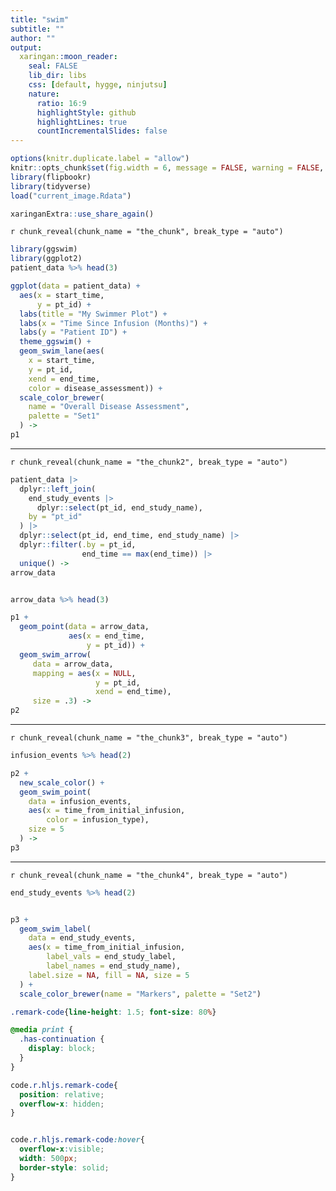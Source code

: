 ```yaml
---
title: "swim"
subtitle: ""
author: ""
output:
  xaringan::moon_reader:
    seal: FALSE
    lib_dir: libs
    css: [default, hygge, ninjutsu]
    nature:
      ratio: 16:9
      highlightStyle: github
      highlightLines: true
      countIncrementalSlides: false
---
```




```r
options(knitr.duplicate.label = "allow")
knitr::opts_chunk$set(fig.width = 6, message = FALSE, warning = FALSE, comment = "", cache = F)
library(flipbookr)
library(tidyverse)
load("current_image.Rdata")
```


```r
xaringanExtra::use_share_again()
```


`r chunk_reveal(chunk_name = "the_chunk", break_type = "auto")`



```r
library(ggswim)
library(ggplot2)
patient_data %>% head(3)

ggplot(data = patient_data) +
  aes(x = start_time, 
      y = pt_id) + 
  labs(title = "My Swimmer Plot") +
  labs(x = "Time Since Infusion (Months)") + 
  labs(y = "Patient ID") +
  theme_ggswim() +
  geom_swim_lane(aes(
    x = start_time,
    y = pt_id,
    xend = end_time,
    color = disease_assessment)) +
  scale_color_brewer(
    name = "Overall Disease Assessment",
    palette = "Set1"
  ) ->
p1
```


---

`r chunk_reveal(chunk_name = "the_chunk2", break_type = "auto")`


```r
patient_data |>
  dplyr::left_join(
    end_study_events |>
      dplyr::select(pt_id, end_study_name),
    by = "pt_id"
  ) |>
  dplyr::select(pt_id, end_time, end_study_name) |>
  dplyr::filter(.by = pt_id, 
                end_time == max(end_time)) |>
  unique() ->
arrow_data


arrow_data %>% head(3)

p1 +
  geom_point(data = arrow_data,
             aes(x = end_time, 
                 y = pt_id)) +
  geom_swim_arrow(
     data = arrow_data,
     mapping = aes(x = NULL, 
                   y = pt_id,
                   xend = end_time),
     size = .3) ->
p2
```


---

`r chunk_reveal(chunk_name = "the_chunk3", break_type = "auto")`

```r
infusion_events %>% head(2)

p2 +
  new_scale_color() +
  geom_swim_point(
    data = infusion_events,
    aes(x = time_from_initial_infusion,
        color = infusion_type),
    size = 5
  ) ->
p3
```

---

`r chunk_reveal(chunk_name = "the_chunk4", break_type = "auto")`

```r
end_study_events %>% head(2)


p3 +
  geom_swim_label(
    data = end_study_events,
    aes(x = time_from_initial_infusion, 
        label_vals = end_study_label, 
        label_names = end_study_name),
    label.size = NA, fill = NA, size = 5
  ) +
  scale_color_brewer(name = "Markers", palette = "Set2")
```



```css
.remark-code{line-height: 1.5; font-size: 80%}

@media print {
  .has-continuation {
    display: block;
  }
}

code.r.hljs.remark-code{
  position: relative;
  overflow-x: hidden;
}


code.r.hljs.remark-code:hover{
  overflow-x:visible;
  width: 500px;
  border-style: solid;
}
```

